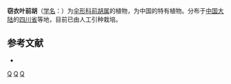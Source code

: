 {{NoteTA|G1=LS}}
{{Speciesbox 
| genus = Peucedanum
| species = torilifolium
| authority = de Boiss.
}}

'''窃衣叶前胡'''（[[学名|学名]]：{{lang|la|''Peucedanum torilifolium''}}）为[[伞形科|伞形科]][[前胡属|前胡属]]的植物，为中国的特有植物。分布于[[中国大陆|中国大陆]]的[[四川省|四川省]]等地，目前已由人工引种栽培。

== 参考文献 ==
<div class="references-small">
* {{cite web| url =http://www.bioinfo.cn/db05/KmzwSpecies.php?action=view&id=23071| title =窃衣叶前胡| work =《中国高等植物数据库全库》| publisher =中国科学院微生物研究所| author =昆明植物研究所| accessdate =2009-02-25| deadurl =yes| archiveurl =https://web.archive.org/web/20160305050432/http://www.bioinfo.cn/db05/KmzwSpecies.php?action=view&id=23071| archivedate =2016-03-05}}
</div>
{{Taxonbar}}

[[Category:前胡属|Q]]
[[Category:中國特有植物|Q]]
[[Category:四川植物|Q]]